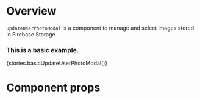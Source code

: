 
<Meta title="Modules/Storage/Components" component={UpdateUserPhotoModal} />

# Overview

`UpdateUserPhotoModal` is a component to manage and select images stored in Firebase Storage.

### This is a basic example.

<Preview>
    <Story name="UpdateUserPhotoModal">{stories.basicUpdateUserPhotoModal()}</Story>
</Preview>

# Component props

<Props of={UpdateUserPhotoModal} />

